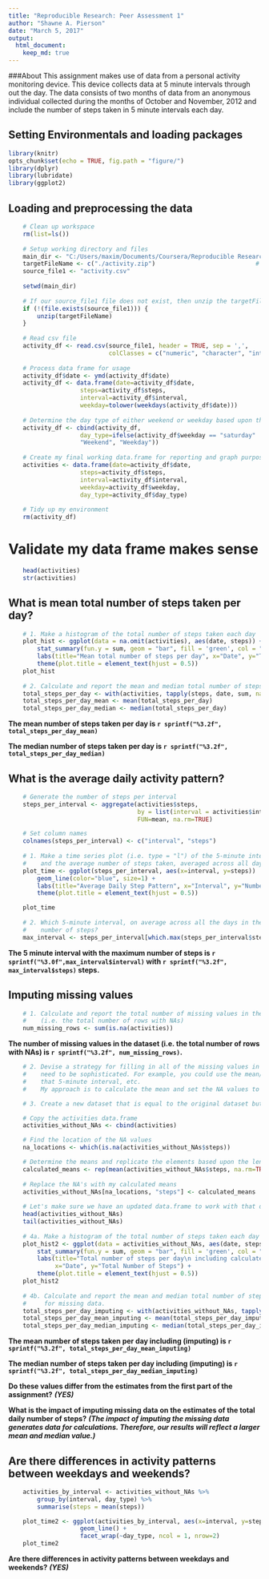 ```yaml
---
title: "Reproducible Research: Peer Assessment 1"
author: "Shawne A. Pierson"
date: "March 5, 2017"
output: 
  html_document:
    keep_md: true
---
```

###About
This assignment makes use of data from a personal activity monitoring device. This device collects data at 5 minute intervals through out the day. The data consists of two months of data from an anonymous individual collected during the months of October and November, 2012 and include the number of steps taken in 5 minute intervals each day.

## Setting Environmentals and loading packages
```r
library(knitr)
opts_chunk$set(echo = TRUE, fig.path = "figure/")
library(dplyr)
library(lubridate)
library(ggplot2)
```

## Loading and preprocessing the data
```r
    # Clean up workspace
    rm(list=ls())
    
    # Setup working directory and files
    main_dir <- "C:/Users/maxim/Documents/Coursera/Reproducible Research/Assignment1/RepData_PeerAssessment1"
    targetFileName <- c("./activity.zip")                            # Download file name
    source_file1 <- "activity.csv"
    
    setwd(main_dir)
    
    # If our source_file1 file does not exist, then unzip the targetFileName
    if (!(file.exists(source_file1))) {
        unzip(targetFileName)
    }
    
    # Read csv file
    activity_df <- read.csv(source_file1, header = TRUE, sep = ',',
                            colClasses = c("numeric", "character", "integer"))
    
    # Process data frame for usage
    activity_df$date <- ymd(activity_df$date)
    activity_df <- data.frame(date=activity_df$date, 
                    steps=activity_df$steps,
                    interval=activity_df$interval,
                    weekday=tolower(weekdays(activity_df$date)))
    
    # Determine the day type of either weekend or weekday based upon the value of weekday
    activity_df <- cbind(activity_df, 
                    day_type=ifelse(activity_df$weekday == "saturday" | activity_df$weekday == "sunday",
                    "Weekend", "Weekday"))
    
    # Create my final working data.frame for reporting and graph purposes
    activities <- data.frame(date=activity_df$date,
                    steps=activity_df$steps,
                    interval=activity_df$interval,
                    weekday=activity_df$weekday,
                    day_type=activity_df$day_type)
    
    # Tidy up my environment
    rm(activity_df)
```

# Validate my data frame makes sense
```r
    head(activities)
    str(activities)
```
## What is mean total number of steps taken per day?
```r

    # 1. Make a histogram of the total number of steps taken each day
    plot_hist <- ggplot(data = na.omit(activities), aes(date, steps)) + 
        stat_summary(fun.y = sum, geom = "bar", fill = 'green', col = "black") +
        labs(title="Mean total number of steps per day", x="Date", y="Total Number of Steps") +
        theme(plot.title = element_text(hjust = 0.5))
    plot_hist
    
    # 2. Calculate and report the mean and median total number of steps taken per day
    total_steps_per_day <- with(activities, tapply(steps, date, sum, na.rm = TRUE))
    total_steps_per_day_mean <- mean(total_steps_per_day)
    total_steps_per_day_median <- median(total_steps_per_day)
```

**The mean number of steps taken per day is `r sprintf("%3.2f", total_steps_per_day_mean)`**

**The median number of steps taken per day is `r sprintf("%3.2f", total_steps_per_day_median)`**

## What is the average daily activity pattern?
```r

    # Generate the number of steps per interval
    steps_per_interval <- aggregate(activities$steps, 
                                    by = list(interval = activities$interval),
                                    FUN=mean, na.rm=TRUE)

    # Set column names
    colnames(steps_per_interval) <- c("interval", "steps")
    
    # 1. Make a time series plot (i.e. type = "l") of the 5-minute interval (x-axis)
    #    and the average number of steps taken, averaged across all days (y-axis)
    plot_time <- ggplot(steps_per_interval, aes(x=interval, y=steps))  +   
        geom_line(color="blue", size=1) +  
        labs(title="Average Daily Step Pattern", x="Interval", y="Number of Steps") +
        theme(plot.title = element_text(hjust = 0.5))

    plot_time
    
    # 2. Which 5-minute interval, on average across all the days in the dataset, contains the maximum
    #    number of steps?
    max_interval <- steps_per_interval[which.max(steps_per_interval$steps),]
```
**The 5 minute interval with the maximum number of steps is `r sprintf("%3.0f",max_interval$interval)`
    with `r sprintf("%3.2f", max_interval$steps)` steps.**

## Imputing missing values
```r
    # 1. Calculate and report the total number of missing values in the dataset
    #    (i.e. the total number of rows with NAs)
    num_missing_rows <- sum(is.na(activities))
```
**The number of missing values in the dataset (i.e. the total number of rows with NAs) is `r sprintf("%3.2f", num_missing_rows)`.**

```r
    # 2. Devise a strategy for filling in all of the missing values in the dataset. The strategy does not
    #    need to be sophisticated. For example, you could use the mean/median for that day, or the mean for
    #    that 5-minute interval, etc.
    #    My approach is to calculate the mean and set the NA values to the new calculated mean.

    # 3. Create a new dataset that is equal to the original dataset but with the missing data filled in.

    # Copy the activities data.frame
    activities_without_NAs <- cbind(activities)

    # Find the location of the NA values
    na_locations <- which(is.na(activities_without_NAs$steps))

    # Determine the means and replicate the elements based upon the length of na_locations
    calculated_means <- rep(mean(activities_without_NAs$steps, na.rm=TRUE), times=length(na_locations))
    
    # Replace the NA's with my calculated means
    activities_without_NAs[na_locations, "steps"] <- calculated_means
    
    # Let's make sure we have an updated data.frame to work with that does not contain NA's
    head(activities_without_NAs)
    tail(activities_without_NAs)
    
    # 4a. Make a histogram of the total number of steps taken each day
    plot_hist2 <- ggplot(data = activities_without_NAs, aes(date, steps)) + 
        stat_summary(fun.y = sum, geom = "bar", fill = 'green', col = "black") +
        labs(title="Total number of steps per day\n including calculated mean for missing data",
             x="Date", y="Total Number of Steps") +
        theme(plot.title = element_text(hjust = 0.5))
    plot_hist2
    
    # 4b. Calculate and report the mean and median total number of steps taken per day using calculated mean
    #     for missing data.
    total_steps_per_day_imputing <- with(activities_without_NAs, tapply(steps, date, sum, na.rm = TRUE))
    total_steps_per_day_mean_imputing <- mean(total_steps_per_day_imputing)
    total_steps_per_day_median_imputing <- median(total_steps_per_day_imputing)

```
**The mean number of steps taken per day including (imputing) is `r sprintf("%3.2f", total_steps_per_day_mean_imputing)`**

**The median number of steps taken per day including (imputing) is `r sprintf("%3.2f", total_steps_per_day_median_imputing)`**

**Do these values differ from the estimates from the first part of the assignment?**
***(YES)***

**What is the impact of imputing missing data on the estimates of the total daily number of steps?**
***(The impact of imputing the missing data generates data for calculations.  Therefore, our results will reflect a larger mean and median value.)***

## Are there differences in activity patterns between weekdays and weekends?

```r

    activities_by_interval <- activities_without_NAs %>%
        group_by(interval, day_type) %>%
        summarise(steps = mean(steps))

    plot_time2 <- ggplot(activities_by_interval, aes(x=interval, y=steps, color = day_type)) +
                    geom_line() +
                    facet_wrap(~day_type, ncol = 1, nrow=2)
    plot_time2
```


**Are there differences in activity patterns between weekdays and weekends?**
***(YES)***